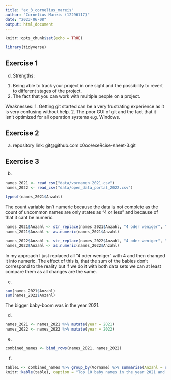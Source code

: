 ```yaml
---
title: "ex_3_cornelius_mareis"
author: "Cornelius Mareis (12296117)"
date: "2023-06-08"
output: html_document
---
```


```r
knitr::opts_chunk$set(echo = TRUE)
```

```r
library(tidyverse)
```


## Exercise 1

d)
Strengths: 
1. Being able to track your project in one sight and the possibility to revert to different stages of the project.
2. The fact that you can work with multiple people on a project.

Weaknesses:
1. Getting git started can be a very frustrating experience as it is very confusing without help.
2. The poor GUI of git and the fact that it isn't optimized for all operation systems e.g. Windows.

## Exercise 2

a)
repository link: git@github.com:c0oo/exeRcise-sheet-3.git

## Exercise 3

b)

```r
names_2021 <- read_csv("data/vornamen_2021.csv")
names_2022 <- read_csv("data/open_data_portal_2022.csv")

typeof(names_2021$Anzahl)
```

The count variable isn't numeric because the data is not complete as the count of uncommon names are only states as "4 or less" and because of that it cant be numeric.

```r
names_2021$Anzahl <- str_replace(names_2021$Anzahl, "4 oder weniger", "4")
names_2021$Anzahl <- as.numeric(names_2021$Anzahl)

names_2022$Anzahl <- str_replace(names_2022$Anzahl, "4 oder weniger", "4")
names_2022$Anzahl <- as.numeric(names_2022$Anzahl)
```

In my approach I just replaced all "4 oder weniger" with 4 and then changed it into numeric. The effect of this is, that the sum of the babies don't correspond to the reality but if we do it with both data sets we can at least compare them as all changes are the same.


c)

```r
sum(names_2021$Anzahl)
sum(names_2022$Anzahl)
```

The bigger baby-boom was in the year 2021.


d)

```r
names_2021 <- names_2021 %>% mutate(year = 2021)
names_2022 <- names_2022 %>% mutate(year = 2022)
```

e)

```r
combined_names <- bind_rows(names_2021, names_2022)
```


f)

```r
table1 <- combined_names %>% group_by(Vorname) %>% summarise(Anzahl = sum(Anzahl)) %>% arrange(desc(Anzahl))  %>% head(10)
knitr::kable(table1, caption = "Top 10 baby names in the year 2021 and 2022 combined")
```

